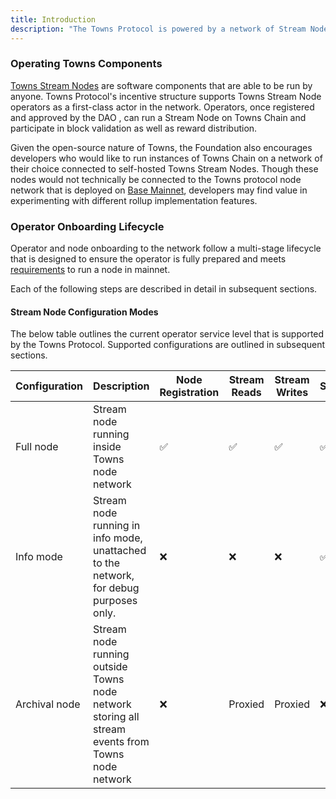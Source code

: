```yaml
---
title: Introduction
description: "The Towns Protocol is powered by a network of Stream Nodes that are registered on chain and run by Node Operators. This guide is intended as an introduction to getting started as an operator and running a node in the Towns network."
---
```


### Operating Towns Components

[Towns Stream Nodes](https://github.com/towns-protocol/towns/tree/main/core/node) are software components that are able to be run by anyone. Towns Protocol's incentive structure supports Towns Stream Node operators as a first-class actor in the network. Operators, once registered and approved by the DAO , can run a Stream Node on Towns Chain and participate in block validation as well as reward distribution.

Given the open-source nature of Towns, the Foundation also encourages developers who would like to run instances of Towns Chain on a network of their choice connected to self-hosted Towns Stream Nodes. Though these nodes would not technically be connected to the Towns protocol node network that is deployed on [Base Mainnet](https://basescan.org/), developers may find value in experimenting with different rollup implementation features.

### Operator Onboarding Lifecycle

Operator and node onboarding to the network follow a multi-stage lifecycle that is designed to ensure the operator is fully prepared and meets [requirements](/node-operator/tutorials/system-requirements-installation) to run a node in mainnet. 

Each of the following steps are described in detail in subsequent sections.

<Steps>
<Step title="Register operator in Testnet">
</Step>
<Step title="DAO operator approval in Testnet">
</Step>
<Step title="Register node in Testnet">
</Step>
<Step title="Register operator in Mainnet">
</Step>
<Step title="Achieve sufficient TOWNS token delegation">
</Step>
<Step title="DAO operator approval in Mainnet">
</Step>
<Step title="Register node in Mainnet">
</Step>
<Step title="DAO operator activation in Mainnet">
</Step>
<Step title="Participate in TOWNS rewards distribution epochs">

</Step>
</Steps>

#### Stream Node Configuration Modes

The below table outlines the current operator service level that is supported by the Towns Protocol. Supported configurations are outlined in subsequent sections.

| Configuration   | Description                                                                                      | Node Registration     | Stream Reads         | Stream Writes        | Support             |
| --------------- | ------------------------------------------------------------------------------------------------ | --------------------- | -------------------- | -------------------- | ------------------- |
| Full node       | Stream node running inside Towns node network                                                   | ✅ | ✅                  | ✅                  | ✅         |
| Info mode       | Stream node running in info mode, unattached to the network, for debug purposes only.            | ❌                    | ❌      | ❌     | ✅         |
| Archival node   | Stream node running outside Towns node network storing all stream events from Towns node network | ❌                    | Proxied | Proxied | ❌ |